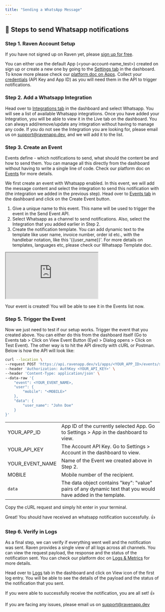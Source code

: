 ```yaml
---
title: "Sending a WhatsApp Message"
---
```


## 💬 Steps to send Whatsapp notifications

### Step 1. Raven Account Setup

If you have not signed up on Raven yet, please
[sign up for free](https://console.ravenapp.dev/get-started).

You can either use the default App (\<your-account-name_test\>) created on sign up
or create a new one by going to the
[Settings tab](https://console.ravenapp.dev/get-started) in the dashboard. To
know more please check our [platform doc on Apps](/platform/apps/apps). Collect
your [credentials](/introduction#credentials) (API Key and App ID) as you will
need them in the API to trigger notifications.

### Step 2. Add a Whatsapp Integration

Head over to [Integrations tab](https://console.ravenapp.dev/get-started) in the
dashboard and select Whatsapp. You will see a list of available Whatsapp
integrations. Once you have added your Integration, you will be able to view it
in the Live tab on the dashboard. You can always add/remove/update any
integration without having to manage any code. If you do not see the Integration
you are looking for, please email us on support@ravenapp.dev, and we will add it
to the list.

### Step 3. Create an Event

Events define - which notifications to send, what should the content be and how
to send them. You can manage all this directly from the dashboard without having
to write a single line of code. Check our platform doc on
[Events](/platform/events/events) for more details.

We first create an event with Whatsapp enabled. In this event, we will add the
message content and select the integration to send this notification with (the
integration we added in the previous step). Head over to
[Events tab](https://console.ravenapp.dev/get-started) in the dashboard and
click on the Create Event button.

1. Give a unique name to this event. This name will be used to trigger the event
   in the Send Event API.
2. Select Whatsapp as a channel to send notifications. Also, select the
   Integration that you added earlier in Step 2.
3. Create the notification template. You can add dynamic text to the template
   like user name, invoice number, order id etc., with the handlebar notation,
   like this '{{user_name}}'. For more details on templates, languages etc,
   please check our Whatsapp Template doc.

<iframe
  class="w-full h-96"
  src="https://www.loom.com/embed/53856a475d4d417db0fd9b202b1aae4c"
></iframe>

Your event is created! You will be able to see it in the Events list now.

### Step 5. Trigger the Event

Now we just need to test if our setup works. Trigger the event that you created
above. You can either do this from the dashboard itself (Go to Events tab >
Click on View Event Button (Eye) > Dialog opens > Click on Test Event). The
other way is to hit the API directly with cURL or Postman. Below is how the API
will look like:

```bash Terminal
curl --location \
--request POST 'https://api.ravenapp.dev/v1/apps/<YOUR_APP_ID>/events/send' \
--header 'Authorization: AuthKey <YOUR_API_KEY>' \
--header 'Content-Type: application/json' \
--data-raw '{
    "event": <YOUR_EVENT_NAME>,
    "user": {
        "mobile": "<MOBILE>"
    },
    "data": {
        "user_name": "John Doe"
    }
}'
```

|                 |                                                                                                              |
| --------------- | ------------------------------------------------------------------------------------------------------------ |
| YOUR_APP_ID     | App ID of the currently selected App. Go to Settings > App in the dashboard to view.                         |
| YOUR_API_KEY    | The Account API Key. Go to Settings > Account in the dashboard to view.                                      |
| YOUR_EVENT_NAME | Name of the Event we created above in Step 2.                                                                |
| MOBILE          | Mobile number of the recipient.                                                                              |
| `data`          | The data object contains "key": "value" pairs of any dynamic text that you would have added in the template. |

Copy the cURL request and simply hit enter in your terminal.

<Check>
  Great! You should have received an whatsapp notification successfully. 👍
</Check>

### Step 6. Verify in Logs

As a final step, we can verify if everything went well and the notification was
sent. Raven provides a single view of all logs across all channels. You can view
the request payload, the response and the status of the notification sent. You
can check our platform doc on [Logs & Metrics](/platform/logs-and-metrics) for
more details.

Head over to [Logs](https://console.ravenapp.dev/get-started) tab in the
dashboard and click on View icon of the first log entry. You will be able to see
the details of the payload and the status of the notification that you sent.

<Check>
If you were able to successfully receive the notification, you are all set! 👍

If you are facing any issues, please email us on
[support@ravenapp.dev](mailto:support@ravenapp.dev)

</Check>
